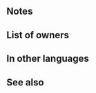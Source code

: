 {{SkillPage Tabs}}{{Weapon Infobox
|tagid=SID_金運の弓
|weaponType=Bow
|might=8
|range=2
|effectiveness=flying
|effect=Effective against flying foes. At start of turn, if any foe's Res ≤ unit's Res-3 and that foe is adjacent to another foe, inflicts Def/Res-5 on that foe through its next action.
|cost=200
|exclusive=0
|userVersion1=Bow
|userVersion2=Arrow
|statModifiers=0,8,0,0,0
|next=Fortune Bow+
|promotionRarity=5
|promotionTier=1
|required=Steel Bow
|properties=
}}
==Notes==
{{Effective damage bonus|flying}}{{Penalties}}
==List of owners==
{{Skill Hero List}}
==In other languages==
{{OtherLanguages
|english=Fortune Bow
|japanese=金運の弓
|german=Glücksbogen
|spanishEU=Arco opulento
|spanishLA=Arco opulento
|french=Arc-fortune
|italian=Fortunarco
|chineseTW=財運之弓
|portuguese=Arco próspero
}}
==See also==
{{See also skills|cond=Description LIKE '%foe_s Res%unit_s Res%foe is adjacent to another foe%'|columns=3}}
{{Weapons Navbox}}
